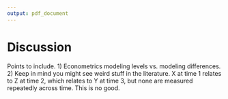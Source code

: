 ```yaml
---
output: pdf_document
---
```


# Discussion


Points to include. 1) Econometrics modeling levels vs. modeling differences. 2) Keep in mind you might see weird stuff in the literature. X at time 1 relates to Z at time 2, which relates to Y at time 3, but none are measured repeatedly across time. This is no good. 
